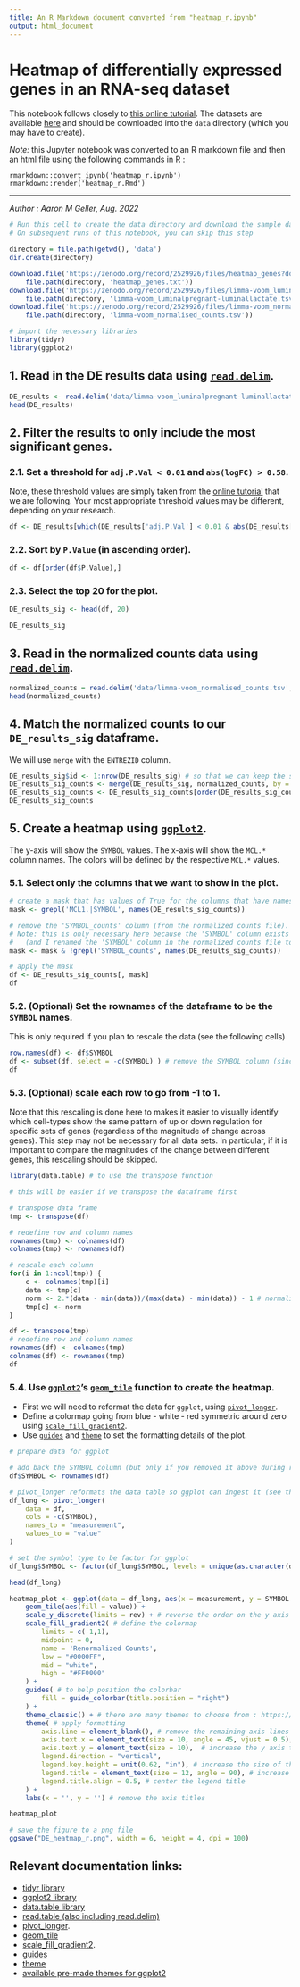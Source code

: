 ```yaml
---
title: An R Markdown document converted from "heatmap_r.ipynb"
output: html_document
---
```


# Heatmap of differentially expressed genes in an RNA-seq dataset

This notebook follows closely to [this online tutorial](https://training.galaxyproject.org/training-material/topics/transcriptomics/tutorials/rna-seq-viz-with-heatmap2/tutorial.html#create-heatmap-of-top-de-genes). The datasets are available [here](https://zenodo.org/record/2529926#.YwaRPfHMIas) and should be downloaded into the `data` directory (which you may have to create).

*Note:* this Jupyter notebook was converted to an R markdown file and then an html file using the following commands in R :

    rmarkdown::convert_ipynb('heatmap_r.ipynb')
    rmarkdown::render('heatmap_r.Rmd')

------------------------------------------------------------------------

*Author : Aaron M Geller, Aug. 2022*

```r
# Run this cell to create the data directory and download the sample data.
# On subsequent runs of this notebook, you can skip this step

directory = file.path(getwd(), 'data')
dir.create(directory)

download.file('https://zenodo.org/record/2529926/files/heatmap_genes?download=1', 
    file.path(directory, 'heatmap_genes.txt'))
download.file('https://zenodo.org/record/2529926/files/limma-voom_luminalpregnant-luminallactate?download=1', 
    file.path(directory, 'limma-voom_luminalpregnant-luminallactate.tsv'))
download.file('https://zenodo.org/record/2529926/files/limma-voom_normalised_counts?download=1', 
    file.path(directory, 'limma-voom_normalised_counts.tsv'))
```

```r
# import the necessary libraries
library(tidyr)
library(ggplot2)
```

## 1. Read in the DE results data using [`read.delim`](https://www.rdocumentation.org/packages/utils/versions/3.6.2/topics/read.table).

```r
DE_results <- read.delim('data/limma-voom_luminalpregnant-luminallactate.tsv', sep='\t', header=TRUE)
head(DE_results)
```

## 2. Filter the results to only include the most significant genes.

### 2.1. Set a threshold for `adj.P.Val < 0.01` and `abs(logFC) > 0.58`.

Note, these threshold values are simply taken from the [online tutorial](https://training.galaxyproject.org/training-material/topics/transcriptomics/tutorials/rna-seq-viz-with-heatmap2/tutorial.html#create-heatmap-of-top-de-genes) that we are following. Your most appropriate threshold values may be different, depending on your research.

```r
df <- DE_results[which(DE_results['adj.P.Val'] < 0.01 & abs(DE_results['logFC']) > 0.58),]
```

### 2.2. Sort by `P.Value` (in ascending order).

```r
df <- df[order(df$P.Value),]
```

### 2.3. Select the top 20 for the plot.

```r
DE_results_sig <- head(df, 20)

DE_results_sig
```

## 3. Read in the normalized counts data using [`read.delim`](https://www.rdocumentation.org/packages/utils/versions/3.6.2/topics/read.table).

```r
normalized_counts = read.delim('data/limma-voom_normalised_counts.tsv', sep='\t', header=TRUE)
head(normalized_counts)
```

## 4. Match the normalized counts to our `DE_results_sig` dataframe.

We will use `merge` with the `ENTREZID` column.

```r
DE_results_sig$id <- 1:nrow(DE_results_sig) # so that we can keep the same order (for the plot as well)
DE_results_sig_counts <- merge(DE_results_sig, normalized_counts, by = 'ENTREZID', suffixes = c('','_counts'), all.x = TRUE)
DE_results_sig_counts <- DE_results_sig_counts[order(DE_results_sig_counts$id), ]
DE_results_sig_counts
```

## 5. Create a heatmap using [`ggplot2`](https://ggplot2.tidyverse.org/).

The y-axis will show the `SYMBOL` values. The x-axis will show the `MCL.*` column names. The colors will be defined by the respective `MCL.*` values.

### 5.1. Select only the columns that we want to show in the plot.

```r
# create a mask that has values of True for the columns that have names with 'SYMBOL' and 'MCL1.''
mask <- grepl('MCL1.|SYMBOL', names(DE_results_sig_counts))

# remove the 'SYMBOL_counts' column (from the normalized counts file). 
# Note: this is only necessary here because the 'SYMBOL' column exists in both data files 
#   (and I renamed the 'SYMBOL' column in the normalized counts file to be 'SYMBOL_counts' during the merge.) 
mask <- mask & !grepl('SYMBOL_counts', names(DE_results_sig_counts))

# apply the mask
df <- DE_results_sig_counts[, mask]
df
```

### 5.2. (Optional) Set the rownames of the dataframe to be the `SYMBOL` names.

This is only required if you plan to rescale the data (see the following cells)

```r
row.names(df) <- df$SYMBOL
df <- subset(df, select = -c(SYMBOL) ) # remove the SYMBOL column (since it is now the row name)
df
```

### 5.3. (Optional) scale each row to go from -1 to 1.

Note that this rescaling is done here to makes it easier to visually identify which cell-types show the same pattern of up or down regulation for specific sets of genes (regardless of the magnitude of change across genes). This step may not be necessary for all data sets. In particular, if it is important to compare the magnitudes of the change between different genes, this rescaling should be skipped.

```r
library(data.table) # to use the transpose function
```

```r
# this will be easier if we transpose the dataframe first

# transpose data frame
tmp <- transpose(df)

# redefine row and column names
rownames(tmp) <- colnames(df)
colnames(tmp) <- rownames(df)

# rescale each column 
for(i in 1:ncol(tmp)) {
    c <- colnames(tmp)[i]
    data <- tmp[c]
    norm <- 2.*(data - min(data))/(max(data) - min(data)) - 1 # normalize the data
    tmp[c] <- norm
}

df <- transpose(tmp)
# redefine row and column names
rownames(df) <- colnames(tmp)
colnames(df) <- rownames(tmp)
df
```

### 5.4. Use [`ggplot2`](https://ggplot2.tidyverse.org/)'s [`geom_tile`](https://ggplot2.tidyverse.org/reference/geom_tile.html) function to create the heatmap.

-   First we will need to reformat the data for `ggplot`, using [`pivot_longer`](https://tidyr.tidyverse.org/reference/pivot_longer.html).
-   Define a colormap going from blue - white - red symmetric around zero using [`scale_fill_gradient2`](https://ggplot2.tidyverse.org/reference/scale_gradient.html).
-   Use [`guides`](https://ggplot2.tidyverse.org/reference/guides.html) and [`theme`](https://ggplot2.tidyverse.org/reference/theme.html) to set the formatting details of the plot.

```r
# prepare data for ggplot

# add back the SYMBOL column (but only if you removed it above during rescaling)
df$SYMBOL <- rownames(df) 

# pivot_longer reformats the data table so ggplot can ingest it (see the format printed out below) 
df_long <- pivot_longer(
    data = df,
    cols = -c(SYMBOL),
    names_to = "measurement",
    values_to = "value"
)

# set the symbol type to be factor for ggplot
df_long$SYMBOL <- factor(df_long$SYMBOL, levels = unique(as.character(df_long$SYMBOL)))

head(df_long)
```

```r

heatmap_plot <- ggplot(data = df_long, aes(x = measurement, y = SYMBOL )) +
    geom_tile(aes(fill = value)) +
    scale_y_discrete(limits = rev) + # reverse the order on the y axis to match the order of the input dataframe
    scale_fill_gradient2( # define the colormap
        limits = c(-1,1),
        midpoint = 0,
        name = 'Renormalized Counts', 
        low = "#0000FF", 
        mid = "white", 
        high = "#FF0000"
    ) +
    guides( # to help position the colorbar
        fill = guide_colorbar(title.position = "right")
    ) +
    theme_classic() + # there are many themes to choose from : https://ggplot2.tidyverse.org/reference/ggtheme.html
    theme( # apply formatting
        axis.line = element_blank(), # remove the remaining axis lines
        axis.text.x = element_text(size = 10, angle = 45, vjust = 0.5), # increase the x axis text and rotate
        axis.text.y = element_text(size = 10),  # increase the y axis text
        legend.direction = "vertical",
        legend.key.height = unit(0.62, "in"), # increase the size of the legend (trying to make it the full size of the figure)
        legend.title = element_text(size = 12, angle = 90), # increase the legend text size and rotate it 90deg
        legend.title.align = 0.5, # center the legend title 
    ) +
    labs(x = '', y = '') # remove the axis titles

heatmap_plot

# save the figure to a png file
ggsave("DE_heatmap_r.png", width = 6, height = 4, dpi = 100)
```

## Relevant documentation links:

-   [tidyr library](https://tidyr.tidyverse.org/)
-   [ggplot2 library](https://ggplot2.tidyverse.org/)
-   [data.table library](https://cran.r-project.org/web/packages/data.table/vignettes/datatable-intro.html)
-   [read.table (also including read.delim)](https://www.rdocumentation.org/packages/utils/versions/3.6.2/topics/read.table)
-   [pivot_longer](https://tidyr.tidyverse.org/reference/pivot_longer.html).
-   [geom_tile](https://ggplot2.tidyverse.org/reference/geom_tile.html)
-   [scale_fill_gradient2](https://ggplot2.tidyverse.org/reference/scale_gradient.html).
-   [guides](https://ggplot2.tidyverse.org/reference/guides.html)
-   [theme](https://ggplot2.tidyverse.org/reference/theme.html)
-   [available pre-made themes for ggplot2](https://ggplot2.tidyverse.org/reference/ggtheme.html)
